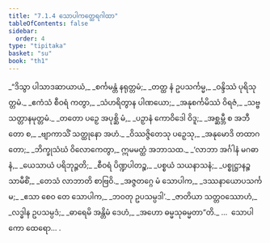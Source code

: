 ```yaml
---
title: "7.1.4 သောပါကတ္ထေရဂါထာ"
tableOfContents: false
sidebar:
  order: 4
type: "tipitaka"
basket: "su"
book: "th1"
---
```



<DynamicBreadcrumb />

<Division number="480" book="th1" e="ch" v="19" p="293">

<Paragraph number="768" type="verses" book="th1">
_“ဒိသွာ ပါသာဒဆာယာယံ,_  
_စင်္ကမန္တံ နရုတ္တမံ;_  
_တတ္ထ နံ ဥပသင်္ကမ္မ,_  
_ဝန္ဒိဿံ ပုရိသုတ္တမံ._  

</Paragraph>

</Division>
<Division number="481" book="th1" e="ch" v="19" p="293">

<Paragraph number="769" type="verses" book="th1">
_ဧကံသံ စီဝရံ ကတွာ,_  
_သံဟရိတွာန ပါဏယော;_  
_အနုစင်္ကမိဿံ ဝိရဇံ,_  
_သဗ္ဗသတ္တာနမုတ္တမံ._  

</Paragraph>

</Division>
<Division number="482" book="th1" e="ch" v="19" p="293">

<Paragraph number="770" type="verses" book="th1">
_တတော ပဉှေ အပုစ္ဆိ မံ,_  
_ပဉှာနံ ကောဝိဒေါ ဝိဒူ;_  
_အစ္ဆမ္ဘီ စ အဘီတော စ,_  
_ဗျာကာသိံ သတ္ထုနော အဟံ._  

</Paragraph>

</Division>
<Division number="483" book="th1" e="ch" v="19" p="293">

<Paragraph number="771" type="verses" book="th1">
_ဝိဿဇ္ဇိတေသု ပဉှေသု,_  
_အနုမောဒိ တထာဂတော;_  
_ဘိက္ခုသံဃံ ဝိလောကေတွာ,_  
ဣမမတ္ထံ အဘာသထ._  

</Paragraph>

</Division>
<Division number="484" book="th1" e="ch" v="19" p="293">

<Paragraph number="772" type="verses" book="th1">
_‘လာဘာ အင်္ဂါနံ မဂဓာနံ,_  
_ယေသာယံ ပရိဘုဉ္ဇတိ;_  
_စီဝရံ ပိဏ္ဍပါတဉ္စ,_  
_ပစ္စယံ သယနာသနံ;_  
_ပစ္စုဋ္ဌာနဉ္စ သာမီစိံ,_  
_တေသံ လာဘာတိ စာဗြဝိ._  

</Paragraph>

</Division>
<Division number="485" book="th1" e="ch" v="19" p="293">

<Paragraph number="773" type="verses" book="th1">
_အဇ္ဇတဂ္ဂေ မံ သောပါက,_  
_ဒဿနာယောပသင်္ကမ;_  
_ဧသာ စေဝ တေ သောပါက,_  
_ဘဝတု ဥပသမ္ပဒါ’._  

</Paragraph>

</Division>
<Division number="486" book="th1" e="ch" v="19" p="293">

<Paragraph number="774" type="verses" book="th1">
_ဇာတိယာ သတ္တဝဿောဟံ,_  
_လဒ္ဓါန ဥပသမ္ပဒံ;_  
_ဓာရေမိ အန္တိမံ ဒေဟံ,_  
_အဟော ဓမ္မသုဓမ္မတာ”တိ._  


</Paragraph>
</Division>

<Paragraph number="775" type="center" book="th1">
…  သောပါကော ထေရော… .
</Paragraph>